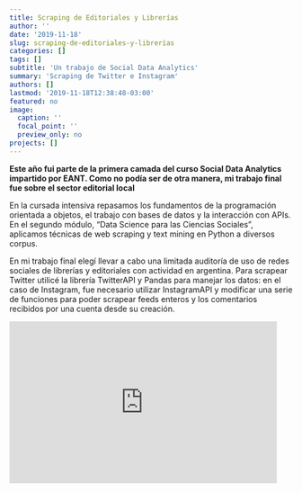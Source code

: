 ```yaml
---
title: Scraping de Editoriales y Librerías
author: ''
date: '2019-11-18'
slug: scraping-de-editoriales-y-librerías
categories: []
tags: []
subtitle: 'Un trabajo de Social Data Analytics'
summary: 'Scraping de Twitter e Instagram'
authors: []
lastmod: '2019-11-18T12:38:48-03:00'
featured: no
image:
  caption: ''
  focal_point: ''
  preview_only: no
projects: []
---
```


**Este año fui parte de la primera camada del curso Social Data Analytics impartido por EANT. Como no podía ser de otra manera, mi trabajo final fue sobre el sector editorial local**

En la cursada intensiva repasamos los fundamentos de la programación orientada a objetos, el trabajo con bases de datos y la interacción con APIs. En el segundo módulo, "Data Science para las Ciencias Sociales", aplicamos técnicas de web scraping y text mining en Python a diversos corpus.

En mi trabajo final elegí llevar a cabo una limitada auditoría de uso de redes sociales de librerías y editoriales con actividad en argentina. Para scrapear Twitter utilicé la librería TwitterAPI y Pandas para manejar los datos: en el caso de Instagram, fue necesario utilizar InstagramAPI y modificar una serie de funciones para poder scrapear feeds enteros y los comentarios recibidos por una cuenta desde su creación. 

<iframe src="https://onedrive.live.com/embed?cid=B9BB54C1ABD9A1D0&resid=B9BB54C1ABD9A1D0%21114&authkey=AF1FoHBCh2KRyRg&em=2" width="476" height="288" frameborder="0" scrolling="no"></iframe>